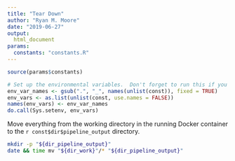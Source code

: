 ```yaml
---
title: "Tear Down"
author: "Ryan M. Moore"
date: "2019-06-27"
output:
  html_document
params:
  constants: "constants.R"
---
```


```r
source(params$constants)

# Set up the environmental variables.  Don't forget to run this if you change anything or restart the server!
env_var_names <- gsub(".", "_", names(unlist(const)), fixed = TRUE)
env_vars <- as.list(unlist(const, use.names = FALSE))
names(env_vars) <- env_var_names
do.call(Sys.setenv, env_vars)
```

Move everything from the working directory in the running Docker container to the ``r const$dir$pipeline_output`` directory.

```bash
mkdir -p "${dir_pipeline_output}"
date && time mv "${dir_work}"/* "${dir_pipeline_output}"
```
